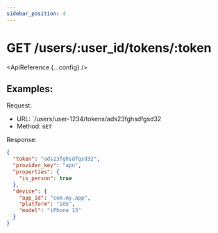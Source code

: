 ```yaml
---
sidebar_position: 4
---
```



# GET /users/:user_id/tokens/:token

<ApiReference {...config} />

## Examples:

Request:

- URL: `/users/user-1234/tokens/ads23fghsdfgsd32
- Method: `GET`

Response:

```json
{
  "token": "ads23fghsdfgsd32",
  "provider_key": "apn",
  "properties": {
    "is_person": true
  },
  "device": {
    "app_id": "com.my.app",
    "platform": "iOS",
    "model": "iPhone 13"
  }
}
```
